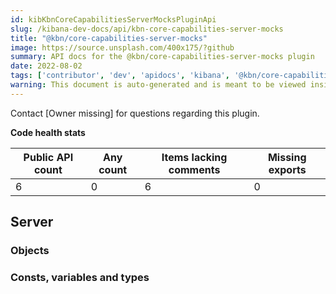 ```yaml
---
id: kibKbnCoreCapabilitiesServerMocksPluginApi
slug: /kibana-dev-docs/api/kbn-core-capabilities-server-mocks
title: "@kbn/core-capabilities-server-mocks"
image: https://source.unsplash.com/400x175/?github
summary: API docs for the @kbn/core-capabilities-server-mocks plugin
date: 2022-08-02
tags: ['contributor', 'dev', 'apidocs', 'kibana', '@kbn/core-capabilities-server-mocks']
warning: This document is auto-generated and is meant to be viewed inside our experimental, new docs system. Reach out in #docs-engineering for more info.
---
```




Contact [Owner missing] for questions regarding this plugin.

**Code health stats**

| Public API count  | Any count | Items lacking comments | Missing exports |
|-------------------|-----------|------------------------|-----------------|
| 6 | 0 | 6 | 0 |

## Server

### Objects
<DocDefinitionList data={kbnCoreCapabilitiesServerMocksObj.server.objects}/>

### Consts, variables and types
<DocDefinitionList data={kbnCoreCapabilitiesServerMocksObj.server.misc}/>

